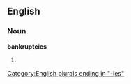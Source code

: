 ==English==

===Noun===
'''bankruptcies'''

# {{plural of|[[bankruptcy]]}}

[[Category:English plurals ending in "-ies"]]